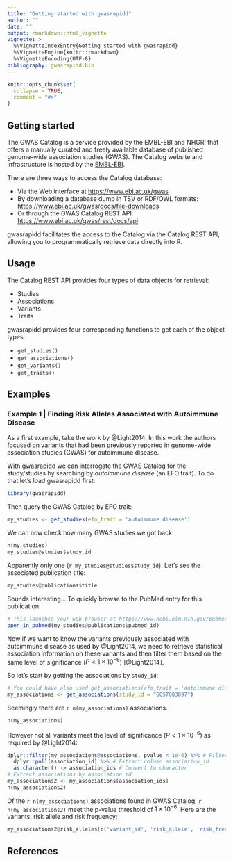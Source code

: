 ```yaml
---
title: "Getting started with gwasrapidd"
author: ""
date: ""
output: rmarkdown::html_vignette
vignette: >
  %\VignetteIndexEntry{Getting started with gwasrapidd}
  %\VignetteEngine{knitr::rmarkdown}
  %\VignetteEncoding{UTF-8}
bibliography: gwasrapidd.bib
---
```


```r
knitr::opts_chunk$set(
  collapse = TRUE,
  comment = "#>"
)
```

## Getting started

The GWAS Catalog is a service provided by the EMBL-EBI and NHGRI that offers a
manually curated and freely available database of published genome-wide
association studies (GWAS). The Catalog website and infrastructure is hosted by
the [EMBL-EBI](https://www.ebi.ac.uk).

There are three ways to access the Catalog database:

- Via the Web interface at
[https://www.ebi.ac.uk/gwas](https://www.ebi.ac.uk/gwas)
- By downloading a
database dump in TSV or RDF/OWL formats:
[https://www.ebi.ac.uk/gwas/docs/file-downloads](https://www.ebi.ac.uk/gwas/docs/file-downloads)
- Or through the GWAS Catalog REST API:
[https://www.ebi.ac.uk/gwas/rest/docs/api](https://www.ebi.ac.uk/gwas/rest/docs/api)

gwasrapidd facilitates the access to the Catalog via the Catalog REST API,
allowing you to programmatically retrieve data directly into R.

## Usage

The Catalog REST API provides four types of data objects for retrieval:

- Studies
- Associations
- Variants
- Traits

gwasrapidd provides four corresponding functions to get each of the object
types:

- `get_studies()`
- `get_associations()`
- `get_variants()`
- `get_traits()`

## Examples

### Example 1 | Finding Risk Alleles Associated with Autoimmune Disease

As a first example, take the work by @Light2014. In this work the authors focused on variants that had been previously reported in genome-wide association studies (GWAS) for autoimmune disease. 

With gwasrapidd we can interrogate the GWAS Catalog for the study/studies by searching by *autoimmune disease* (an EFO trait). To do that let's load gwasrapidd first:

```r
library(gwasrapidd)
```

Then query the GWAS Catalog by EFO trait:

```r
my_studies <- get_studies(efo_trait = 'autoimmune disease')
```

We can now check how many GWAS studies we got back:

```r
n(my_studies)
my_studies@studies$study_id
```

Apparently only one (`r my_studies@studies$study_id`). Let's see the associated publication title:

```r
my_studies@publications$title
```

Sounds interesting... To quickly browse to the PubMed entry for this publication:

```r
# This launches your web browser at https://www.ncbi.nlm.nih.gov/pubmed/26301688
open_in_pubmed(my_studies@publications$pubmed_id) 
```

Now if we want to know the variants previously associated with autoimmune disease as used by @Light2014, we need to retrieve statistical association information on these variants and then filter them based on the same level of significance ($P < 1\times 10^{-6}$) [@Light2014].

So let's start by getting the associations by `study_id`:

```r
# You could have also used get_associations(efo_trait = 'autoimmune disease')
my_associations <- get_associations(study_id = "GCST003097")
```

Seemingly there are `r n(my_associations)` associations.

```r
n(my_associations)
```

However not all variants meet the level of significance ($P < 1\times 10^{-6}$) as required by @Light2014:

```r
dplyr::filter(my_associations@associations, pvalue < 1e-6) %>% # Filter by p-value
  dplyr::pull(association_id) %>% # Extract column association_id
  as.character() -> association_ids # Convert to character
# Extract associations by association id
my_associations2 <- my_associations[association_ids]
n(my_associations2)
```

Of the `r n(my_associations)` associations found in GWAS Catalog, `r n(my_associations2)` meet the p-value threshold of $1\times 10^{-6}$. Here are the variants, risk allele and risk frequency:

```r
my_associations2@risk_alleles[c('variant_id', 'risk_allele', 'risk_frequency')] %>% print(n = Inf)
```


## References
